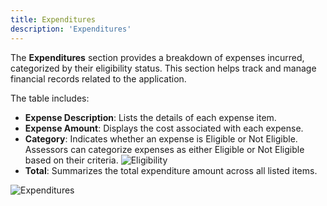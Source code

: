 ```yaml
---
title: Expenditures
description: 'Expenditures'
---
```


The **Expenditures** section provides a breakdown of expenses incurred, categorized by their eligibility status. This section helps track and manage financial records related to the application.

The table includes:
- **Expense Description**: Lists the details of each expense item.
- **Expense Amount**: Displays the cost associated with each expense.
- **Category**: Indicates whether an expense is Eligible or Not Eligible. Assessors can categorize expenses as either Eligible or Not Eligible based on their criteria.
    ![Eligibility](/images/guides/application/expenditure/eligibility.png)
- **Total**: Summarizes the total expenditure amount across all listed items.

![Expenditures](/images/guides/application/expenditure/expenditure.png)

